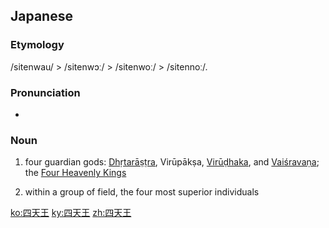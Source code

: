 ==Japanese==
{{ja-kanjitab|四|天|王}}

===Etymology===
/sitenwau/ > /sitenwɔː/ > /sitenwoː/ > /sitennoː/.

===Pronunciation===
* {{IPA|/ɕitennoː/|lang=ja}}

===Noun===
{{ja-noun|してんのう|hhira=してんわう}}

# {{lb|ja|Buddhism|sort=してんのう}} four guardian gods: [[w:Dhṛtarāṣṭra|Dhṛtarāṣṭra]], Virūpākṣa, [[w:Virūḍhaka|Virūḍhaka]], and [[w:Vaiśravaṇa|Vaiśravaṇa]]; the [[w:Four Heavenly Kings|Four Heavenly Kings]]
# within a group of field, the four most superior individuals

[[ko:四天王]]
[[ky:四天王]]
[[zh:四天王]]